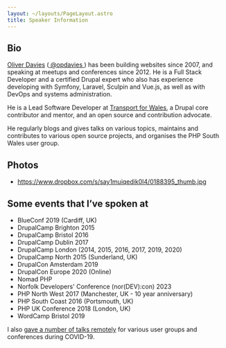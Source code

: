 ```yaml
---
layout: ~/layouts/PageLayout.astro
title: Speaker Information
---
```


## Bio

<a href="https://www.oliverdavies.uk">Oliver Davies</a> (<a href="https://twitter.com/opdavies">
  @opdavies
</a>) has been building websites since 2007, and speaking at meetups and conferences
since 2012. He is a Full Stack Developer and a certified Drupal expert who also has
experience developing with Symfony, Laravel, Sculpin and Vue.js, as well as with
DevOps and systems administration.

He is a Lead Software Developer at <a href="https://tfw.wales/?%20utm_source=oliverdavies.uk&utm_medium=speaker-information">Transport for Wales</a>, a Drupal core contributor and mentor, and an open source and contribution advocate.

He regularly blogs and gives talks on various topics, maintains and contributes to various open source projects, and organises the PHP South Wales user group.

## Photos

- https://www.dropbox.com/s/say1muiqedik0l4/0188395_thumb.jpg

## Some events that I’ve spoken at

- BlueConf 2019 (Cardiff, UK)
- DrupalCamp Brighton 2015
- DrupalCamp Bristol 2016
- DrupalCamp Dublin 2017
- DrupalCamp London (2014, 2015, 2016, 2017, 2019, 2020)
- DrupalCamp North 2015 (Sunderland, UK)
- DrupalCon Amsterdam 2019
- DrupalCon Europe 2020 (Online)
- Nomad PHP
- Norfolk Developers' Conference (nor(DEV):con) 2023
- PHP North West 2017 (Manchester, UK - 10 year anniversary)
- PHP South Coast 2016 (Portsmouth, UK)
- PHP UK Conference 2018 (London, UK)
- WordCamp Bristol 2019

I also [gave a number of talks remotely](/blog/speaking-remotely-during-lockdown) for various user groups and conferences during COVID-19.
